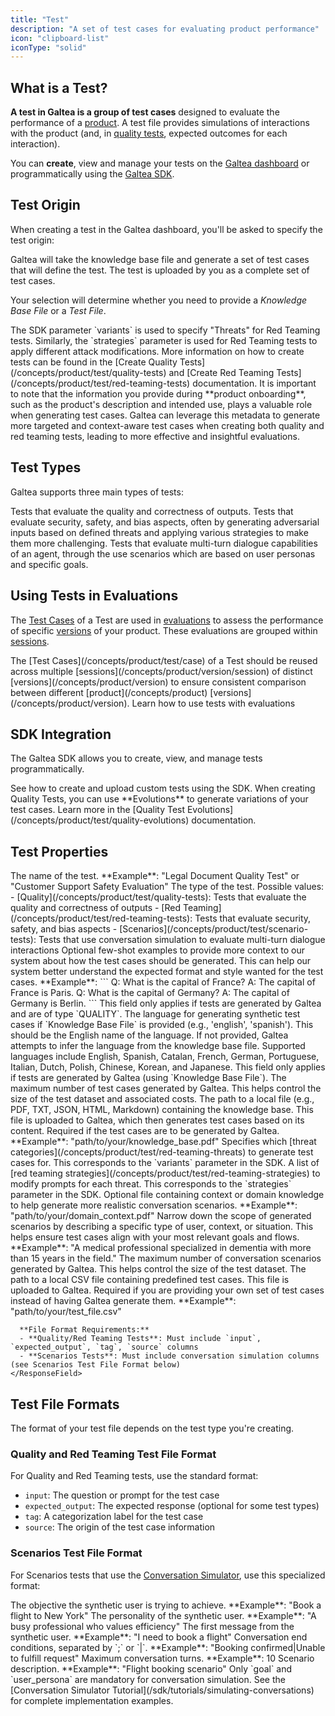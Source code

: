 ```yaml
---
title: "Test"
description: "A set of test cases for evaluating product performance"
icon: "clipboard-list"
iconType: "solid"
---
```



## What is a Test?

**A test in Galtea is a group of test cases** designed to evaluate the performance of a [product](/concepts/product). A test file provides simulations of interactions with the product (and, in [quality tests](/concepts/product/test/quality-tests), expected outcomes for each interaction).

You can **create**, view and manage your tests on the [Galtea dashboard](https://platform.galtea.ai/) or programmatically using the [Galtea SDK](/sdk/api/test/service).

## Test Origin

When creating a test in the Galtea dashboard, you'll be asked to specify the test origin:

<CardGroup cols={2}>
  <Card title="Generated" icon="wand-magic-sparkles">
    Galtea will take the knowledge base file and generate a set of test cases that will define the test.
  </Card>
  <Card title="Uploaded" icon="file-arrow-up">
    The test is uploaded by you as a complete set of test cases.
  </Card>
</CardGroup>

Your selection will determine whether you need to provide a *Knowledge Base File* or a *Test File*.

<Info>
  The SDK parameter `variants` is used to specify "Threats" for Red Teaming tests. Similarly, the `strategies` parameter is used for Red Teaming tests to apply different attack modifications.
</Info>

<Info>
  More information on how to create tests can be found in the [Create Quality Tests](/concepts/product/test/quality-tests) and [Create Red Teaming Tests](/concepts/product/test/red-teaming-tests) documentation.
</Info>

<Note>
  It is important to note that the information you provide during **product onboarding**, such as the product's description and intended use, plays a valuable role when generating test cases. Galtea can leverage this metadata to generate more targeted and context-aware test cases when creating both quality and red teaming tests, leading to more effective and insightful evaluations.
</Note>

## Test Types

Galtea supports three main types of tests:

<CardGroup cols={3}>
  <Card title="Quality Tests" icon="star" href="/concepts/product/test/quality-tests">
    Tests that evaluate the quality and correctness of outputs.
  </Card>
  <Card title="Red Teaming Tests" icon="shield-halved" href="/concepts/product/test/red-teaming-tests">
    Tests that evaluate security, safety, and bias aspects, often by generating adversarial inputs based on defined threats and applying various strategies to make them more challenging.
  </Card>
  <Card title="Scenario Based Tests" icon="user-group" href="/concepts/product/test/scenario-tests">
    Tests that evaluate multi-turn dialogue capabilities of an agent, through the use scenarios which are based on user personas and specific goals.
  </Card>
</CardGroup>

## Using Tests in Evaluations

The [Test Cases](/concepts/product/test/case) of a Test are used in [evaluations](/concepts/product/version/session/evaluation) to assess the performance of specific [versions](/concepts/product/version) of your product. These evaluations are grouped within [sessions](/concepts/product/version/session).

<Warning>
  The [Test Cases](/concepts/product/test/case) of a Test should be reused across multiple [sessions](/concepts/product/version/session) of distinct [versions](/concepts/product/version) to ensure consistent comparison between different [product](/concepts/product) [versions](/concepts/product/version).
</Warning>

<Card title="Using Tests in Evaluations" icon="badge-check" iconType="solid" href="/concepts/product/version/session/evaluation">
  Learn how to use tests with evaluations
</Card>

## SDK Integration

The Galtea SDK allows you to create, view, and manage tests programmatically.

<CardGroup cols={2}>
  <SDKTestServiceCard />
  <Card title="Create a Custom Test" icon="clipboard-list" href="/sdk/tutorials/create-test">
    See how to create and upload custom tests using the SDK.
  </Card>
</CardGroup>

<Note>
  When creating Quality Tests, you can use **Evolutions** to generate variations of your test cases. Learn more in the [Quality Test Evolutions](/concepts/product/test/quality-evolutions) documentation.
</Note>

## Test Properties

<ResponseField name="Test Name" type="Text" required>
  The name of the test. **Example**: "Legal Document Quality Test" or "Customer Support Safety Evaluation"
</ResponseField>

<ResponseField name="Type" type="Enum" required>
  The type of the test. 
  Possible values:
  - [Quality](/concepts/product/test/quality-tests): Tests that evaluate the quality and correctness of outputs
  - [Red Teaming](/concepts/product/test/red-teaming-tests): Tests that evaluate security, safety, and bias aspects
  - [Scenarios](/concepts/product/test/scenario-tests): Tests that use conversation simulation to evaluate multi-turn dialogue interactions
</ResponseField>

<Tabs>
  <Tab title="Generated">
    <ResponseField name="Few Shot Examples" type="Text">
      Optional few-shot examples to provide more context to our system about how the test cases should be generated. This can help our system better understand the expected format and style wanted for the test cases.
      **Example**: 
      ```
      Q: What is the capital of France?
      A: The capital of France is Paris.
      Q: What is the capital of Germany?
      A: The capital of Germany is Berlin.
      ```
      <Note>This field only applies if tests are generated by Galtea and are of type `QUALITY`.</Note>
    </ResponseField>
    <ResponseField name="Language" type="Text">
      The language for generating synthetic test cases if `Knowledge Base File` is provided (e.g., 'english', 'spanish'). This should be the English name of the language. If not provided, Galtea attempts to infer the language from the knowledge base file. Supported languages include English, Spanish, Catalan, French, German, Portuguese, Italian, Dutch, Polish, Chinese, Korean, and Japanese.
      <Note>This field only applies if tests are generated by Galtea (using `Knowledge Base File`).</Note>
    </ResponseField>
    <ResponseField name="Max Test Cases" type="Number">
      The maximum number of test cases generated by Galtea. This helps control the size of the test dataset and associated costs.
    </ResponseField>
    <Tabs>
      <Tab title="Quality">
        <ResponseField name="Knowledge Base File" type="File" required>
          The path to a local file (e.g., PDF, TXT, JSON, HTML, Markdown) containing the knowledge base. This file is uploaded to Galtea, which then generates test cases based on its content. Required if the test cases are to be generated by Galtea. **Example**: "path/to/your/knowledge_base.pdf"
        </ResponseField>
      </Tab>
      <Tab title="Red Teaming">
        <ResponseField name="Threats" type="List[Enum]" required>
          Specifies which [threat categories](/concepts/product/test/red-teaming-threats) to generate test cases for. This corresponds to the `variants` parameter in the SDK.
        </ResponseField>
        <ResponseField name="Strategies" type="List[Enum]">
          A list of [red teaming strategies](/concepts/product/test/red-teaming-strategies) to modify prompts for each threat. This corresponds to the `strategies` parameter in the SDK.
        </ResponseField>
      </Tab>
      <Tab title="Scenarios">
        <ResponseField name="Knowledge Base File" type="File" optional>
          Optional file containing context or domain knowledge to help generate more realistic conversation scenarios. **Example**: "path/to/your/domain_context.pdf"
        </ResponseField>
        <ResponseField name="custom_user_focus" type="Text" optional>
          Narrow down the scope of generated scenarios by describing a specific type of user, context, or situation. This helps ensure test cases align with your most relevant goals and flows. **Example**: "A medical professional specialized in dementia with more than 15 years in the field."
        </ResponseField>
        <ResponseField name="Max Test Cases" type="Number">
          The maximum number of conversation scenarios generated by Galtea. This helps control the size of the test dataset.
        </ResponseField>
      </Tab>
    </Tabs>

  </Tab>
  <Tab title="Uploaded">
    <ResponseField name="Test File" type="File" required>
      The path to a local CSV file containing predefined test cases. This file is uploaded to Galtea. Required if you are providing your own set of test cases instead of having Galtea generate them. **Example**: "path/to/your/test_file.csv"
      
      **File Format Requirements:**
      - **Quality/Red Teaming Tests**: Must include `input`, `expected_output`, `tag`, `source` columns
      - **Scenarios Tests**: Must include conversation simulation columns (see Scenarios Test File Format below)
    </ResponseField>
  </Tab>
</Tabs>

## Test File Formats

The format of your test file depends on the test type you're creating.

### Quality and Red Teaming Test File Format

For Quality and Red Teaming tests, use the standard format:
- `input`: The question or prompt for the test case
- `expected_output`: The expected response (optional for some test types)  
- `tag`: A categorization label for the test case
- `source`: The origin of the test case information

### Scenarios Test File Format

For Scenarios tests that use the [Conversation Simulator](/concepts/conversation-simulator), use this specialized format:

<ResponseField name="goal" type="Text" required>
  The objective the synthetic user is trying to achieve. **Example**: "Book a flight to New York"
</ResponseField>

<ResponseField name="user_persona" type="Text" required>
  The personality of the synthetic user. **Example**: "A busy professional who values efficiency"
</ResponseField>

<ResponseField name="initial_prompt" type="Text" optional>
  The first message from the synthetic user. **Example**: "I need to book a flight"
</ResponseField>

<ResponseField name="stopping_criterias" type="Text" optional>
  Conversation end conditions, separated by `;` or `|`. **Example**: "Booking confirmed|Unable to fulfill request"
</ResponseField>

<ResponseField name="max_iterations" type="Number" optional>
  Maximum conversation turns. **Example**: 10
</ResponseField>

<ResponseField name="scenario" type="Text" optional>  
  Scenario description. **Example**: "Flight booking scenario"
</ResponseField>

<Note>
  Only `goal` and `user_persona` are mandatory for conversation simulation. See the [Conversation Simulator Tutorial](/sdk/tutorials/simulating-conversations) for complete implementation examples.
</Note>